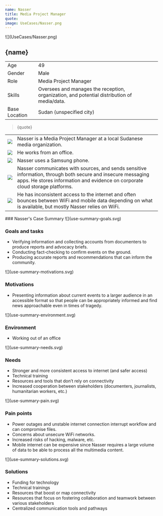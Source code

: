 ```yaml
---
name: Nasser
title: Media Project Manager
quote: 
image: UseCases/Nasser.png
---
```



<ProfileSection>
![](UseCases/Nasser.png)

## **{name}**

|               |                                                                                                    |
| ------------- | -------------------------------------------------------------------------------------------------- |
| Age           | 49                                                                                                 |
| Gender        | Male                                                                                               |
| Role          | Media Project Manager                                                                              |                        
| Skills        | Oversees and manages the reception, organization, and potential distribution of media/data.        |
| Base Location | Sudan (unspecified city)                                                                           |

> {quote}

|                    |                                                                                                                                                                                                  |
| ------------------ | ------------------------------------------------------------------------------------------------------------------------------------------------------------------------------------------------ |
| ![](checkmark.svg) | Nasser is a Media Project Manager at a local Sudanese media organization.                                                                                                                        | 
| ![](folder.svg)    | He works from an office.                                                                                                                                                                         |                                     
| ![](play.svg)      | Nasser uses a Samsung phone.                                                                                                                                                                     |
| ![](website.svg)   | Nasser communicates with sources, and sends sensitive information, through both secure and insecure messaging apps. He stores information and evidence on corporate cloud storage platforms.     |
| ![](squares.svg)   | He has inconsistent access to the internet and often bounces between WiFi and mobile data depending on what is available, but mostly Nasser relies on WiFi.                                      |

</ProfileSection>
<AchievementsSection>
    ### Nasser's Case Summary

<AchievementItem>
![](use-summary-goals.svg)

### Goals and tasks

- Verifying information and collecting accounts from documenters to produce reports and advocacy briefs. 
- Conducting fact-checking to confirm events on the ground.
- Producing accurate reports and recommendations that can inform the community. 

</AchievementItem>
<AchievementItem>
![](use-summary-motivations.svg)

### Motivations

- Presenting information about current events to a larger audience in an accessible format so that people can be appropriately informed and find news approachable even in times of tragedy.   

</AchievementItem>
<AchievementItem>
![](use-summary-environment.svg)

### Environment

- Working out of an office 

</AchievementItem>
<AchievementItem>
![](use-summary-needs.svg)

### Needs

- Stronger and more consistent access to internet (and safer access) 
- Technical training
- Resources and tools that don’t rely on connectivity
- Increased cooperation between stakeholders (documenters, journalists, humanitarian workers, etc.)

</AchievementItem>
<AchievementItem>
![](use-summary-pain.svg)

### Pain points

- Power outages and unstable internet connection interrupt workflow and can compromise files. 
- Concerns about unsecure WiFi networks. 
- Increased risks of hacking, malware, etc. 
- Mobile internet can be expensive since Nasser requires a large volume of data to be able to process all the multimedia content. 

</AchievementItem>
<AchievementItem>
![](use-summary-solutions.svg)

### Solutions

- Funding for technology
- Technical trainings
- Resources that boost or map connectivity
- Resources that focus on fostering collaboration and teamwork between various stakeholders
- Centralized communication tools and pathways 

</AchievementItem>
</AchievementsSection>
